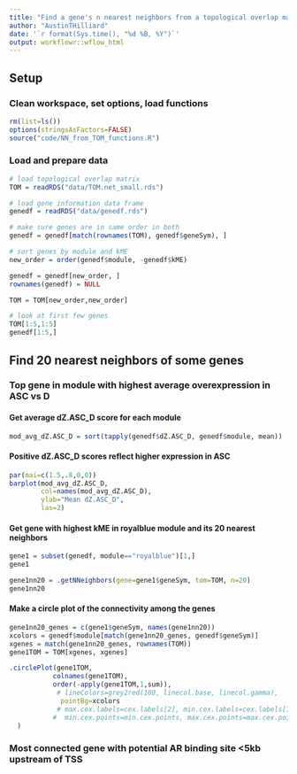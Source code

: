 ```yaml
---
title: "Find a gene's n nearest neighbors from a topological overlap matrix (TOM)"
author: "AustinTHilliard"
date: '`r format(Sys.time(), "%d %B, %Y")`'
output: workflowr::wflow_html
---
```


## Setup
### Clean workspace, set options, load functions
```r
rm(list=ls())
options(stringsAsFactors=FALSE)
source("code/NN_from_TOM_functions.R")
```

### Load and prepare data
```r
# load topological overlap matrix
TOM = readRDS("data/TOM.net_small.rds")

# load gene information data frame
genedf = readRDS("data/genedf.rds")

# make sure genes are in same order in both
genedf = genedf[match(rownames(TOM), genedf$geneSym), ]

# sort genes by module and kME
new_order = order(genedf$module, -genedf$kME)

genedf = genedf[new_order, ]
rownames(genedf) = NULL

TOM = TOM[new_order,new_order]

# look at first few genes
TOM[1:5,1:5]
genedf[1:5,]
```

## Find 20 nearest neighbors of some genes 
### Top gene in module with highest average overexpression in ASC vs D
#### Get average dZ.ASC_D score for each module 
```r
mod_avg_dZ.ASC_D = sort(tapply(genedf$dZ.ASC_D, genedf$module, mean))
```

#### Positive dZ.ASC_D scores reflect higher expression in ASC 
```r
par(mai=c(1.5,.8,0,0))
barplot(mod_avg_dZ.ASC_D,
        col=names(mod_avg_dZ.ASC_D),
        ylab="Mean dZ.ASC_D",
        las=2)
```

#### Get gene with highest kME in royalblue module and its 20 nearest neighbors
```r
gene1 = subset(genedf, module=="royalblue")[1,]
gene1

gene1nn20 = .getNNeighbors(gene=gene1$geneSym, tom=TOM, n=20)
gene1nn20
```

#### Make a circle plot of the connectivity among the genes
```r
gene1nn20_genes = c(gene1$geneSym, names(gene1nn20))
xcolors = genedf$module[match(gene1nn20_genes, genedf$geneSym)]
xgenes = match(gene1nn20_genes, rownames(TOM))
gene1TOM = TOM[xgenes, xgenes]

.circlePlot(gene1TOM, 
           colnames(gene1TOM), 
           order(-apply(gene1TOM,1,sum)),
            # lineColors=grey2red(100, linecol.base, linecol.gamma),
             pointBg=xcolors
            # max.cex.labels=cex.labels[2], min.cex.labels=cex.labels[1],
           #  min.cex.points=min.cex.points, max.cex.points=max.cex.points
  )
```

### Most connected gene with potential AR binding site <5kb upstream of TSS
